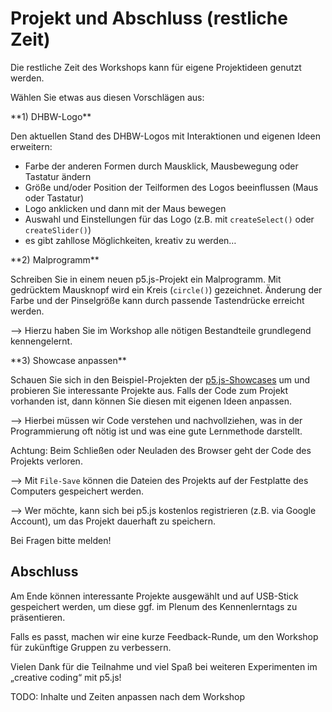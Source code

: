 

# Projekt und Abschluss (restliche Zeit)

Die restliche Zeit des Workshops kann für eigene Projektideen genutzt werden.

Wählen Sie etwas aus diesen Vorschlägen aus:

<Callout type="info" emoji="👨🏻‍💻">
**1) DHBW-Logo** 

Den aktuellen Stand des DHBW-Logos mit Interaktionen und eigenen Ideen erweitern: 

- Farbe der anderen Formen durch Mausklick, Mausbewegung oder Tastatur ändern
- Größe und/oder Position der Teilformen des Logos beeinflussen (Maus oder Tastatur)
- Logo anklicken und dann mit der Maus bewegen
- Auswahl und Einstellungen für das Logo (z.B. mit `createSelect()` oder `createSlider()`)
- es gibt zahllose Möglichkeiten, kreativ zu werden…
</Callout>

<Callout type="info" emoji="👨🏻‍💻">
**2) Malprogramm** 

Schreiben Sie in einem neuen p5.js-Projekt ein Malprogramm. Mit gedrücktem Mausknopf wird ein Kreis (`circle()`) gezeichnet. Änderung der Farbe und der Pinselgröße kann durch passende Tastendrücke erreicht werden.

&xrarr; Hierzu haben Sie im Workshop alle nötigen Bestandteile grundlegend kennengelernt.
</Callout>

<Callout type="info" emoji="👨🏻‍💻">
**3) Showcase anpassen**

Schauen Sie sich in den Beispiel-Projekten der [p5.js-Showcases](https://showcase.p5js.org/#/) um und probieren Sie interessante Projekte aus. Falls der Code zum Projekt vorhanden ist, dann können Sie diesen mit eigenen Ideen anpassen.

&xrarr; Hierbei müssen wir Code verstehen und nachvollziehen, was in der Programmierung oft nötig ist und was eine gute Lernmethode darstellt.
</Callout>

<Callout type="warning">
Achtung: Beim Schließen oder Neuladen des Browser geht der Code des Projekts verloren.

&xrarr; Mit `File-Save` können die Dateien des Projekts auf der Festplatte des Computers gespeichert werden.

&xrarr;  Wer möchte, kann sich bei p5.js kostenlos registrieren (z.B. via Google Account), um das Projekt dauerhaft zu speichern. 
</Callout>

<Callout>
Bei Fragen bitte melden!
</Callout>

## Abschluss

Am Ende können interessante Projekte ausgewählt und auf USB-Stick gespeichert werden, um diese ggf. im Plenum des Kennenlerntags zu präsentieren.

Falls es passt, machen wir eine kurze Feedback-Runde, um den Workshop für zukünftige Gruppen zu verbessern.

Vielen Dank für die Teilnahme und viel Spaß bei weiteren Experimenten im „creative coding“ mit p5.js!

<Callout type="error">
TODO: Inhalte und Zeiten anpassen nach dem Workshop
</Callout>